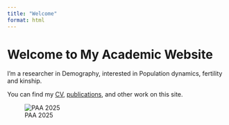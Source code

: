 ```yaml
---
title: "Welcome"
format: html
---
```


# Welcome to My Academic Website

I'm a researcher in Demography, interested in Population dynamics, fertility and kinship.

You can find my [CV](#), [publications](#), and other work on this site.

![PAA 2025](images/0c0666be-b22f-47d5-988a-253cfa2bbf21.png)
